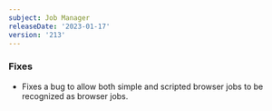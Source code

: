 ```yaml
---
subject: Job Manager
releaseDate: '2023-01-17'
version: '213'
---
```


### Fixes
* Fixes a bug to allow both simple and scripted browser jobs to be recognized as browser jobs.
